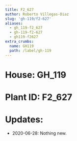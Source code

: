 ```yaml
---
title: F2_627
author: Roberto Villegas-Diaz
slug: 'gh-119/f2-627'
aliases:
  - gh_119-f2_627
  - gh-119-f2-627
  - gh119-f2627
extra_crumbs:
  name: GH119
  path: /label/gh-119
---
```


# **House**: GH_119
# **Plant ID**: F2_627
# **Updates**: 
 - 2020-06-28: Nothing new.
